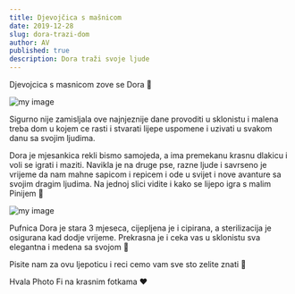 ```yaml
---
title: Djevojčica s mašnicom
date: 2019-12-28
slug: dora-trazi-dom
author: AV
published: true
description: Dora traži svoje ljude
---
```

Djevojcica s masnicom zove se Dora 🎀

![my image](./dora.jpg)

Sigurno nije zamisljala ove najnjeznije dane provoditi u sklonistu i malena treba dom u kojem ce rasti i stvarati lijepe uspomene i uzivati u svakom danu sa svojim ljudima.

Dora je mjesankica rekli bismo samojeda, a ima premekanu krasnu dlakicu i voli se igrati i maziti. Navikla je na druge pse, razne ljude i savrseno je vrijeme da nam mahne sapicom i repicem i ode u svijet i nove avanture sa svojim dragim ljudima. Na jednoj slici vidite i kako se lijepo igra s malim Pinijem 🎩

![my image](./dora1.jpg)

Pufnica Dora je stara 3 mjeseca, cijepljena je i cipirana, a sterilizacija je osigurana kad dodje vrijeme. Prekrasna je i ceka vas u sklonistu sva elegantna i medena sa svojom 🎀

Pisite nam za ovu ljepoticu i reci cemo vam sve sto zelite znati 💌

Hvala Photo Fi na krasnim fotkama ❤
